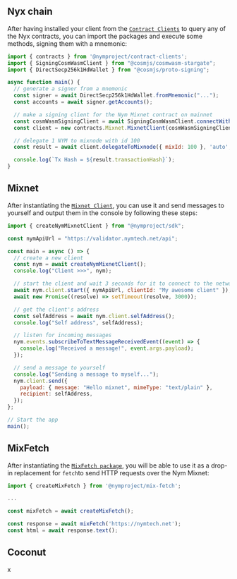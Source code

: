
## Nyx chain

After having installed your client from the [`Contract Clients`](https://www.npmjs.com/package/@nymproject/contract-clients) to query any of the Nyx contracts, you can import the packages and execute some methods, signing them with a mnemonic:
````js 
import { contracts } from '@nymproject/contract-clients';
import { SigningCosmWasmClient } from "@cosmjs/cosmwasm-stargate";
import { DirectSecp256k1HdWallet } from "@cosmjs/proto-signing";

async function main() {
  // generate a signer from a mnemonic
  const signer = await DirectSecp256k1HdWallet.fromMnemonic("...");
  const accounts = await signer.getAccounts();

  // make a signing client for the Nym Mixnet contract on mainnet
  const cosmWasmSigningClient = await SigningCosmWasmClient.connectWithSigner("rpc.nymtech.net:443", signer);
  const client = new contracts.Mixnet.MixnetClient(cosmWasmSigningClient, accounts[0].address, 'n17srjznxl9dvzdkpwpw24gg668wc73val88a6m5ajg6ankwvz9wtst0cznr');

  // delegate 1 NYM to mixnode with id 100
  const result = await client.delegateToMixnode({ mixId: 100 }, 'auto', undefined, [{ amount: `${1_000_000}`, denom: 'unym' }]);

  console.log(`Tx Hash = ${result.transactionHash}`);
}
````

## Mixnet
After instantiating the [`Mixnet Client`](https://www.npmjs.com/package/@nymproject/sdk), you can use it and send messages to yourself and output them in the console by following these steps:
````js
import { createNymMixnetClient } from "@nymproject/sdk";

const nymApiUrl = "https://validator.nymtech.net/api";

const main = async () => {
  // create a new client
  const nym = await createNymMixnetClient();
  console.log("Client >>>", nym);

  // start the client and wait 3 seconds for it to connect to the network
  await nym.client.start({ nymApiUrl, clientId: "My awesome client" });
  await new Promise((resolve) => setTimeout(resolve, 3000));

  // get the client's address
  const selfAddress = await nym.client.selfAddress();
  console.log("Self address", selfAddress);

  // listen for incoming messages
  nym.events.subscribeToTextMessageReceivedEvent((event) => {
    console.log("Received a message!", event.args.payload);
  });

  // send a message to yourself
  console.log("Sending a message to myself...");
  nym.client.send({
    payload: { message: "Hello mixnet", mimeType: "text/plain" },
    recipient: selfAddress,
  });
};

// Start the app
main();
````

## MixFetch

After instantiating the [`MixFetch package`](https://www.npmjs.com/package/@nymproject/mix-fetch), you will be able to use it as a drop-in replacement for `fetch`to send HTTP requests over the Nym Mixnet: 
````js
import { createMixFetch } from '@nymproject/mix-fetch';

...

const mixFetch = await createMixFetch();

const response = await mixFetch('https://nymtech.net');
const html = await response.text();
````


## Coconut
x





